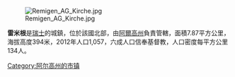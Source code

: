 [[Image:Remigen_AG_Kirche.jpg|right]]

'''雷米根'''是[[瑞士|瑞士]]的城鎮，位於該國北部，由[[阿爾高州|阿爾高州]]負責管轄，面積7.87平方公里，海拔高度394米，2012年人口1,057，六成人口信奉基督教，人口密度每平方公里134人。

{{Switzerland-geo-stub}}
[[Category:阿尔高州的市镇|Category:阿尔高州的市镇]]